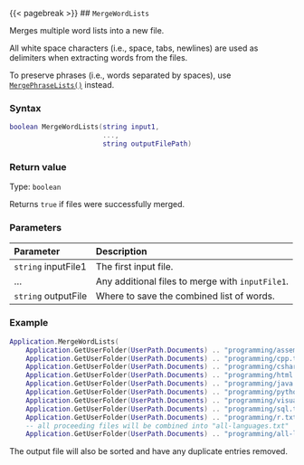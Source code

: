 {{< pagebreak >}}
## `MergeWordLists`

Merges multiple word lists into a new file.

All white space characters (i.e., space, tabs, newlines) are used as delimiters when extracting words from the files.

To preserve phrases (i.e., words separated by spaces), use [`MergePhraseLists()`](#mergephraselists) instead.

### Syntax {-}

``` .lua
boolean MergeWordLists(string input1,
                       ...,
                       string outputFilePath)
```

### Return value {-}

Type: `boolean`

Returns `true` if files were successfully merged.

### Parameters {-}

**Parameter** | **Description**
| :-- | :-- |
| `string` inputFile1 | The first input file. |
| ... | Any additional files to merge with `inputFile1`. |
| `string` outputFile | Where to save the combined list of words. | 

### Example\index{examples!merging word lists} {-}

``` .lua
Application.MergeWordLists(
    Application.GetUserFolder(UserPath.Documents) .. "programming/assembly.txt",
    Application.GetUserFolder(UserPath.Documents) .. "programming/cpp.txt",
    Application.GetUserFolder(UserPath.Documents) .. "programming/csharp.txt",
    Application.GetUserFolder(UserPath.Documents) .. "programming/html.txt",
    Application.GetUserFolder(UserPath.Documents) .. "programming/java.txt",
    Application.GetUserFolder(UserPath.Documents) .. "programming/python.txt",
    Application.GetUserFolder(UserPath.Documents) .. "programming/visual-basic.txt",
    Application.GetUserFolder(UserPath.Documents) .. "programming/sql.txt",
    Application.GetUserFolder(UserPath.Documents) .. "programming/r.txt",
    -- all proceeding files will be combined into "all-languages.txt"
    Application.GetUserFolder(UserPath.Documents) .. "programming/all-languages.txt")
```

::: {.notesection data-latex=""}
The output file will also be sorted and have any duplicate entries removed.
:::
